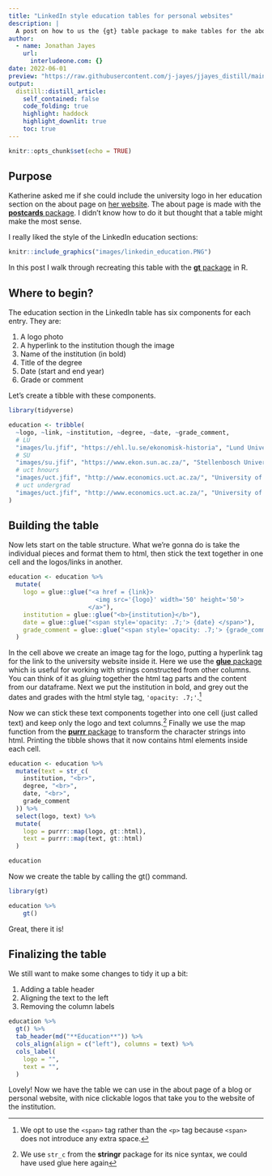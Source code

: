 ```yaml
---
title: "LinkedIn style education tables for personal websites"
description: |
  A post on how to us the {gt} table package to make tables for the about page of a pesonal website or blog.
author:
  - name: Jonathan Jayes
    url:
      interludeone.com: {}
date: 2022-06-01
preview: "https://raw.githubusercontent.com/j-jayes/jjayes_distill/main/_posts/2022-06-01-linkedin-style-about-info/images/gt_educ.PNG"
output:
  distill::distill_article:
    self_contained: false
    code_folding: true
    highlight: haddock
    highlight_downlit: true
    toc: true
---
```



```r
knitr::opts_chunk$set(echo = TRUE)

```

## Purpose

Katherine asked me if she could include the university logo in her education section on the about page on [her website](https://katherinebrown.org/). The about page is made with the [**postcards** package](https://github.com/seankross/postcards). I didn't know how to do it but thought that a table might make the most sense.

I really liked the style of the LinkedIn education sections:

```r
knitr::include_graphics("images/linkedin_education.PNG")
```


In this post I walk through recreating this table with the [**gt** package](https://gt.rstudio.com/) in R.

## Where to begin?

The education section in the LinkedIn table has six components for each entry. They are:

1. A logo photo
1. A hyperlink to the institution though the image
1. Name of the institution (in bold)
1. Title of the degree
1. Date (start and end year)
1. Grade or comment

Let's create a tibble with these components.

```r
library(tidyverse)

education <- tribble(
  ~logo, ~link, ~institution, ~degree, ~date, ~grade_comment,
  # LU
  "images/lu.jfif", "https://ehl.lu.se/ekonomisk-historia", "Lund University", "Master's degree, Economics", "2021", "Exchange semester",
  # SU
  "images/su.jfif", "https://www.ekon.sun.ac.za/", "Stellenbosch University", "Master's degree, Economics", "2020", "Grade: <em>cum laude</em>",
  # uct hnours
  "images/uct.jfif", "http://www.economics.uct.ac.za/", "University of Cape Town", "Honours degree, Economics", "2018", "Grade: 2:1",
  # uct undergrad
  "images/uct.jfif", "http://www.economics.uct.ac.za/", "University of Cape Town", "Bachelor's degree, Economics and Economic History", "2015-2017", "Grade: 2:1",
)
```

## Building the table

Now lets start on the table structure. What we're gonna do is take the individual pieces and format them to html, then stick the text together in one cell and the logos/links in another.

```r
education <- education %>%
  mutate(
    logo = glue::glue("<a href = {link}>
                        <img src='{logo}' width='50' height='50'>
                      </a>"),
    institution = glue::glue("<b>{institution}</b>"),
    date = glue::glue("<span style='opacity: .7;'> {date} </span>"),
    grade_comment = glue::glue("<span style='opacity: .7;'> {grade_comment} </span>"),
  )
```

In the cell above we create an image tag for the logo, putting a hyperlink tag for the link to the university website inside it. Here we use the [**glue** package](https://glue.tidyverse.org/) which is useful for working with strings constructed from other columns. You can think of it as *gluing* together the html tag parts and the content from our dataframe. Next we put the institution in bold, and grey out the dates and grades with the html style tag, `'opacity: .7;'`.^[We opt to use the `<span>` tag rather than the `<p>` tag because `<span>` does not introduce any extra space.]

Now we can stick these text components together into one cell (just called text) and keep only the logo and text columns.^[We use `str_c` from the **stringr** package for its nice syntax, we could have used glue here again] Finally we use the map function from the [**purrr** package](https://purrr.tidyverse.org/) to transform the character strings into html. Printing the tibble shows that it now contains html elements inside each cell. 

```r
education <- education %>%
  mutate(text = str_c(
    institution, "<br>",
    degree, "<br>",
    date, "<br>",
    grade_comment
  )) %>%
  select(logo, text) %>%
  mutate(
    logo = purrr::map(logo, gt::html),
    text = purrr::map(text, gt::html)
  )

education
```

Now we create the table by calling the gt() command.

```r
library(gt)

education %>% 
    gt()
```

Great, there it is! 

## Finalizing the table

We still want to make some changes to tidy it up a bit:

1. Adding a table header
1. Aligning the text to the left
1. Removing the column labels

```r
education %>%
  gt() %>%
  tab_header(md("**Education**")) %>%
  cols_align(align = c("left"), columns = text) %>%
  cols_label(
    logo = "",
    text = "",
  )
```

Lovely! Now we have the table we can use in the about page of a blog or personal website, with nice clickable logos that take you to the website of the institution. 

